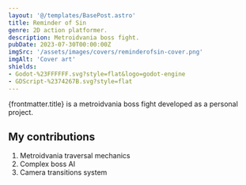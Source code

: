 ```yaml
---
layout: '@/templates/BasePost.astro'
title: Reminder of Sin
genre: 2D action platformer.
description: Metroidvania boss fight.
pubDate: 2023-07-30T00:00:00Z
imgSrc: '/assets/images/covers/reminderofsin-cover.png'
imgAlt: 'Cover art'
shields:
- Godot-%23FFFFFF.svg?style=flat&logo=godot-engine
- GDScript-%2374267B.svg?style=flat
---
```


{frontmatter.title} is a metroidvania boss fight developed as a personal project.

<StoreLinkBanner
  gitHubUrl=''
  playStoreUrl=''
  itchUrl='https://ironcutter24.itch.io/victorian-metroidvania'
/>

<ProjectDetails
  role='Solo dev'
  company='N/A'
  platforms='WebGL - PC'
  time='1 Month'
/>

## My contributions

1. Metroidvania traversal mechanics
1. Complex boss AI
1. Camera transitions system
